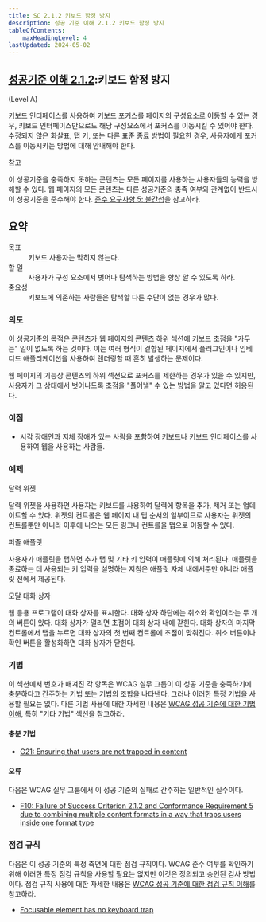 ```yaml
---
title: SC 2.1.2 키보드 함정 방지
description: 성공 기준 이해 2.1.2 키보드 함정 방지
tableOfContents:
    maxHeadingLevel: 4
lastUpdated: 2024-05-02
---
```



## [성공기준 이해 2.1.2](https://w3.org/TR/WCAG22#no-keyboard-trap):키보드 함정 방지 

(Level A)

<Card title="성공 기준(SC)"></Card>

[키보드 인터페이스](../../../../glossary/keyboard-interface)를 사용하여 키보드 포커스를 페이지의 구성요소로 이동할 수 있는 경우, 키보드 인터페이스만으로도 해당 구성요소에서 포커스를 이동시킬 수 있어야 한다. 수정되지 않은 화살표, 탭 키, 또는 다른 표준 종료 방법이 필요한 경우, 사용자에게 포커스를 이동시키는 방법에 대해 안내해야 한다.

참고

이 성공기준을 충족하지 못하는 콘텐츠는 모든 페이지를 사용하는 사용자들의 능력을 방해할 수 있다. 웹 페이지의 모든 콘텐츠는 다른 성공기준의 충족 여부와 관계없이 반드시 이 성공기준을 준수해야 한다. [준수 요구사항 5: 불간섭](https://www.w3.org/TR/WCAG22/#cc5)을 참고하라.

## 요약

<dl>
<dt>목표</dt>
<dd>키보드 사용자는 막히지 않는다.</dd>
<dt>할 일</dt>
<dd>사용자가 구성 요소에서 벗어나 탐색하는 방법을 항상 알 수 있도록 하라.</dd>
<dt>중요성</dt>
<dd>키보드에 의존하는 사람들은 탐색할 다른 수단이 없는 경우가 많다.</dd>
</dl>

### 의도

이 성공기준의 목적은 콘텐츠가 웹 페이지의 콘텐츠 하위 섹션에 키보드 초점을 "가두는" 일이 없도록 하는 것이다. 이는 여러 형식이 결합된 페이지에서 플러그인이나 임베디드 애플리케이션을 사용하여 렌더링할 때 흔히 발생하는 문제이다.

웹 페이지의 기능상 콘텐츠의 하위 섹션으로 포커스를 제한하는 경우가 있을 수 있지만, 사용자가 그 상태에서 벗어나도록 초점을 "풀어낼" 수 있는 방법을 알고 있다면 허용된다.

### 이점

*   시각 장애인과 지체 장애가 있는 사람을 포함하여 키보드나 키보드 인터페이스를 사용하여 웹을 사용하는 사람들.

### 예제

달력 위젯

달력 위젯을 사용하면 사용자는 키보드를 사용하여 달력에 항목을 추가, 제거 또는 업데이트할 수 있다. 위젯의 컨트롤은 웹 페이지 내 탭 순서의 일부이므로 사용자는 위젯의 컨트롤뿐만 아니라 이후에 나오는 모든 링크나 컨트롤을 탭으로 이동할 수 있다.

퍼즐 애플릿

사용자가 애플릿을 탭하면 추가 탭 및 기타 키 입력이 애플릿에 의해 처리된다. 애플릿을 종료하는 데 사용되는 키 입력을 설명하는 지침은 애플릿 자체 내에서뿐만 아니라 애플릿 전에서 제공된다.

모달 대화 상자

웹 응용 프로그램이 대화 상자를 표시한다. 대화 상자 하단에는 취소와 확인이라는 두 개의 버튼이 있다. 대화 상자가 열리면 초점이 대화 상자 내에 갇힌다. 대화 상자의 마지막 컨트롤에서 탭을 누르면 대화 상자의 첫 번째 컨트롤에 초점이 맞춰진다. 취소 버튼이나 확인 버튼을 활성화하면 대화 상자가 닫힌다.

### 기법

이 섹션에서 번호가 매겨진 각 항목은 WCAG 실무 그룹이 이 성공 기준을 충족하기에 충분하다고 간주하는 기법 또는 기법의 조합을 나타낸다. 그러나 이러한 특정 기법을 사용할 필요는 없다. 다른 기법 사용에 대한 자세한 내용은 [WCAG 성공 기준에 대한 기법 이해](understanding-techniques), 특히 "기타 기법" 섹션을 참고하라.

#### 충분 기법

*   [G21: Ensuring that users are not trapped in content](https://www.w3.org/WAI/WCAG22/Techniques/general/G21)

#### 오류

다음은 WCAG 실무 그룹에서 이 성공 기준의 실패로 간주하는 일반적인 실수이다.

*   [F10: Failure of Success Criterion 2.1.2 and Conformance Requirement 5 due to combining multiple content formats in a way that traps users inside one format type](https://www.w3.org/WAI/WCAG22/Techniques/failures/F10)

### 점검 규칙

다음은 이 성공 기준의 특정 측면에 대한 점검 규칙이다. WCAG 준수 여부를 확인하기 위해 이러한 특정 점검 규칙을 사용할 필요는 없지만 이것은 정의되고 승인된 검사 방법이다. 점검 규칙 사용에 대한 자세한 내용은 [WCAG 성공 기준에 대한 점검 규칙 이해](understanding-act-rules.html)를 참고하라.

*   [Focusable element has no keyboard trap](https://www.w3.org/WAI/standards-guidelines/act/rules/80af7b/proposed/)


